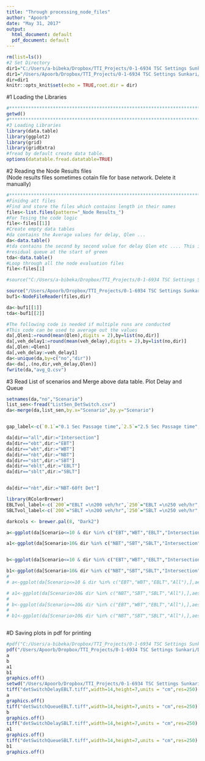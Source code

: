 ```yaml
---
title: "Through processing_node_files"
author: "Apoorb"
date: "May 31, 2017"
output:
  html_document: default
  pdf_document: default
---
```


```r
rm(list=ls())
#2 Set Directory
dir1="C:/Users/a-bibeka/Dropbox/TTI_Projects/0-1-6934 TSC Settings Sunkari/DetectorSwitching/Scenarios"
dir1="/Users/Apoorb/Dropbox/TTI_Projects/0-1-6934 TSC Settings Sunkari/DetectorSwitching/Scenarios"
dir=dir1
knitr::opts_knit$set(echo = TRUE,root.dir = dir)
```


#1 Loading the Libraries
```r
#********************************************************************************************************
getwd()
#********************************************************************************************************
#3 Loading Libraries
library(data.table)
library(ggplot2)
library(grid)
library(gridExtra)
#fread by default create data table. 
options(datatable.fread.datatable=TRUE)
```
#2 Reading the Node Results files   
(Node results files sometimes cotain file for base network. Delete it manually)
```r
#********************************************************************************************************
#Finidng att files 
#Find and store the files which contains length in their names
files<-list.files(pattern="_Node Results_")
#For Tesing the code logic
file<-files[[1]]
#Create empty data tables
#da contains the Average values for delay, Qlen ...
da<-data.table()
#tda contains the second by second value for delay Qlen etc .... This is used to plot
#residual queue at the start of green 
tda<-data.table()
#Loop through all the node evaluation files 
file<-files[1]

#source("C:/Users/a-bibeka/Dropbox/TTI_Projects/0-1-6934 TSC Settings Sunkari/Det_R_code/NodeFileReaderDetSwitching.R")

source("/Users/Apoorb/Dropbox/TTI_Projects/0-1-6934 TSC Settings Sunkari/Det_R_code/NodeFileReaderDetSwitching.R")
buf1<-NodeFileReader(files,dir)

da<-buf1[[1]]
tda<-buf1[[2]]

#The following code is needed if multiple runs are conducted
#This code can be used to average out the values 
da[,Qlen1:=round(mean(Qlen),digits = 2),by=list(no,dir)]
da[,veh_delay1:=round(mean(veh_delay),digits = 2),by=list(no,dir)]
da[,Qlen:=Qlen1]
da[,veh_delay:=veh_delay1]
da<-unique(da,by=c("no","dir"))
da<-da[,.(no,dir,veh_delay,Qlen)]
fwrite(da,"avg_Q.csv")
```

#3 Read List of scenarios and Merge above data table. Plot Delay and Queue
```r
setnames(da,"no","Scenario")
list_sen<-fread("ListSen_DetSwitch.csv")
da<-merge(da,list_sen,by.x="Scenario",by.y="Scenario")


gap_label<-c(`0.1`="0.1 Sec Passage time",`2.5`="2.5 Sec Passage time",`5`="5 Sec Passage time")

da[dir=="all",dir:="Intersection"]
da[dir=="ebt",dir:="EBT"]
da[dir=="wbt",dir:="WBT"]
da[dir=="nbt",dir:="NBT"]
da[dir=="sbt",dir:="SBT"]
da[dir=="eblt",dir:="EBLT"]
da[dir=="sblt",dir:="SBLT"]


da[dir=="nbt",dir:="NBT-60ft Det"]

library(RColorBrewer)
EBLTvol_label<-c(`200`="EBLT =\n200 veh/hr",`250`="EBLT =\n250 veh/hr",`300`="EBLT =\n300 veh/hr",`350`="EBLT =\n350 veh/hr",`400`="EBLT =\n400 veh/hr")
SBLTvol_label<-c(`200`="SBLT =\n200 veh/hr",`250`="SBLT =\n250 veh/hr",`300`="SBLT =\n300 veh/hr",`350`="SBLT =\n350 veh/hr",`400`="SBLT =\n400 veh/hr")

darkcols <- brewer.pal(8, "Dark2")

a<-ggplot(da[Scenario<=10 & dir %in% c("EBT","WBT","EBLT","Intersection"),],aes(x=factor(dir),y=veh_delay,fill=as.factor(`Det Switching`)))+geom_bar(stat="Identity",colour="black",position=position_dodge())+facet_grid(~`EBLT Volume`,labeller = labeller(`EBLT Volume`=EBLTvol_label))+scale_fill_manual(name="Detector\nSwitching",values=darkcols[c(2,1)])+labs(x="Direction",y="Average Delay (veh-sec)")+ theme_bw()+theme(axis.text.x = element_text(angle=45,hjust=1))+ylim(0,35)

a1<-ggplot(da[Scenario>10& dir %in% c("NBT","SBT","SBLT","Intersection"),],aes(x=factor(dir),y=veh_delay,fill=as.factor(`Det Switching`)))+geom_bar(stat="Identity",colour="black",position=position_dodge())+facet_grid(~`SBLT`,labeller = labeller(`SBLT`=SBLTvol_label))+scale_fill_manual(name="Detector\nSwitching",values=darkcols[c(2,1)])+labs(x="Direction",y="Average Delay (veh-sec)")+ theme_bw()+theme(axis.text.x = element_text(angle=45,hjust=1))+ylim(0,35)


b<-ggplot(da[Scenario<=10 & dir %in% c("EBT","WBT","EBLT","Intersection"),],aes(x=factor(dir),y=Qlen,fill=as.factor(`Det Switching`)))+geom_bar(stat="Identity",colour="black",position=position_dodge())+facet_grid(~`EBLT Volume`,labeller = labeller(`EBLT Volume`=EBLTvol_label))+scale_fill_manual(name="Detector\nSwitching",values=darkcols[c(2,1)])+labs(x="Direction",y="Average Queue Length (ft)")+ theme_bw()+theme(axis.text.x = element_text(angle=45,hjust=1))+ylim(0,75)

b1<-ggplot(da[Scenario>10& dir %in% c("NBT","SBT","SBLT","Intersection"),],aes(x=factor(dir),y=Qlen,fill=as.factor(`Det Switching`)))+geom_bar(stat="Identity",colour="black",position=position_dodge())+facet_grid(~`SBLT`,labeller = labeller(`SBLT`=SBLTvol_label))+scale_fill_manual(name="Detector\nSwitching",values=darkcols[c(2,1)])+labs(x="Direction",y="Average Queue Length (ft)")+ theme_bw()+theme(axis.text.x = element_text(angle=45,hjust=1))+ylim(0,75)
# 
# a<-ggplot(da[Scenario<=10 & dir %in% c("EBT","WBT","EBLT","All"),],aes(x=factor(`Det Switching`),y=veh_delay,fill=as.factor(dir)))+geom_bar(stat="Identity",colour="black",position=position_dodge())+facet_grid(~`EBLT Volume`,labeller = labeller(`EBLT Volume`=vol_label))+scale_fill_manual(name="Direction",values=darkcols[1:7])+labs(title="Delay for varying EBLT Volume",x="Detector Switching",y="Average Delay (veh-sec/sec)")+ theme_bw()+theme(axis.text.x = element_text(angle=45,hjust=1))+ylim(0,40)

# a1<-ggplot(da[Scenario>10& dir %in% c("NBT","SBT","SBLT","All"),],aes(x=factor(`Det Switching`),y=veh_delay,fill=as.factor(dir)))+geom_bar(stat="Identity",colour="black",position=position_dodge())+facet_grid(~`SBLT`,labeller = labeller(`SBLT`=vol_label))+scale_fill_manual(name="Direction",values=darkcols[1:7])+labs(title="Delay for varying SBLT Volume",x="Detector Switching",y="Average Delay (veh-sec)")+ theme_bw()+theme(axis.text.x = element_text(angle=45,hjust=1))+ylim(0,40)
# 
# b<-ggplot(da[Scenario<=10& dir %in% c("EBT","WBT","EBLT","All"),],aes(x=factor(`Det Switching`),y=Qlen,fill=as.factor(dir)))+geom_bar(stat="Identity",colour="black",position=position_dodge())+facet_grid(~`EBLT Volume`,labeller = labeller(`EBLT Volume`=vol_label))+scale_fill_manual(name="Direction",values=darkcols[1:7])+labs(title="Average Queue Length for varying EBLT Volume",x="Detector Switching",y="Average Queue Length (ft)")+ theme_bw()+theme(axis.text.x = element_text(angle=45,hjust=1))+ylim(0,100)
# 
# b1<-ggplot(da[Scenario>10& dir %in% c("NBT","SBT","SBLT","All"),],aes(x=factor(`Det Switching`),y=Qlen,fill=as.factor(dir)))+geom_bar(stat="Identity",colour="black",position=position_dodge())+facet_grid(~`SBLT`,labeller = labeller(`SBLT`=vol_label))+scale_fill_manual(name="Direction",values=darkcols[1:7])+labs(title="Average Queue Length for varying SBLT Volume",x="Detector Switching",y="Average Queue Length (ft)")+ theme_bw()+theme(axis.text.x = element_text(angle=45,hjust=1))+ylim(0,100)



```

#D Saving plots in pdf for printing 
```r
#pdf("C:/Users/a-bibeka/Dropbox/TTI_Projects/0-1-6934 TSC Settings Sunkari/Det_R_code/results/detSwitch.pdf")
pdf("/Users/Apoorb/Dropbox/TTI_Projects/0-1-6934 TSC Settings Sunkari/Det_R_code/results/detSwitch.pdf")
a
b
a1
b1
graphics.off()
setwd("/Users/Apoorb/Dropbox/TTI_Projects/0-1-6934 TSC Settings Sunkari/Det_R_code/results")
tiff("detSwitchDelayEBLT.tiff",width=14,height=7,units = "cm",res=250)
a
graphics.off()
tiff("detSwitchQueueEBLT.tiff",width=14,height=7,units = "cm",res=250)
b
graphics.off()
tiff("detSwitchDelaySBLT.tiff",width=14,height=7,units = "cm",res=250)
a1
graphics.off()
tiff("detSwitchQueueSBLT.tiff",width=14,height=7,units = "cm",res=250)
b1
graphics.off()
```

```r

```

